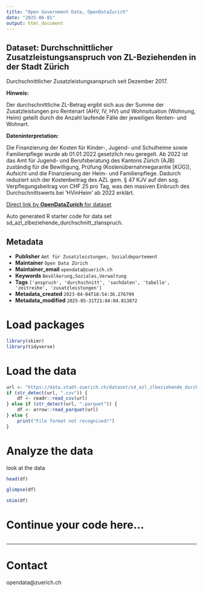 ```yaml
---
title: "Open Government Data, OpenDataZurich"
date: "2025-06-01"
output: html_document
---
```


## Dataset: Durchschnittlicher Zusatzleistungsanspruch von ZL-Beziehenden in der Stadt Zürich

Durchschnittlicher Zusatzleistungsanspruch seit Dezember 2017. 


**Hinweis:**

Der durchschnittliche ZL-Betrag ergibt sich aus der Summe der Zusatzleistungen pro Rentenart (AHV, IV, HV) und Wohnsituation (Wohnung, Heim) geteilt durch die Anzahl laufende Fälle der jeweiligen Renten- und Wohnart.

[]()

**Dateninterpretation:**

Die Finanzierung der Kosten für Kinder-, Jugend- und Schulheime sowie Familienpflege wurde ab 01.01.2022 gesetzlich neu geregelt. Ab 2022 ist das Amt für Jugend- und Berufsberatung des Kantons Zürich (AJB) zuständig für die Bewilligung, Prüfung (Kostenübernahmegarantie [KÜG]), Aufsicht und die Finanzierung der Heim- und Familienpflege. Dadurch reduziert sich der Kostenbeitrag des AZL gem. § 47 KJV auf den sog. Verpflegungsbeitrag von CHF 25 pro Tag, was den masiven Einbruch des Durchschnittswerts bei 'HVinHeim' ab 2022 erklärt.

[]()



[Direct link by **OpenDataZurich** for dataset](https://data.stadt-zuerich.ch/dataset/sd_azl_zlbeziehende_durchschnitt_zlanspruch)

Auto generated R starter code for data set sd_azl_zlbeziehende_durchschnitt_zlanspruch.

## Metadata

- **Publisher** `Amt für Zusatzleistungen, Sozialdepartement`
- **Maintainer** `Open Data Zürich`
- **Maintainer_email** `opendata@zuerich.ch`
- **Keywords** `Bevölk­erung,Soziales,Ver­walt­ung`
- **Tags** `['anspruch', 'durchschnitt', 'sachdaten', 'tabelle', 'zeitreihe', 'zusatzleistungen']`
- **Metadata_created** `2023-04-04T18:54:36.276799`
- **Metadata_modified** `2025-05-31T21:04:04.813872`


# Load packages

```r
library(skimr)
library(tidyverse)
```

# Load the data

```r
url <- "https://data.stadt-zuerich.ch/dataset/sd_azl_zlbeziehende_durchschnitt_zlanspruch/download/sd_alz_zl_durchschnitt.csv"
if (str_detect(url, ".csv")) {
    df <- readr::read_csv(url)
} else if (str_detect(url, ".parquet")) {
    df <- arrow::read_parquet(url)
} else {
    print("File format not recognised!")
}
```

# Analyze the data

look at the data
```r
head(df)
```

```r
glimpse(df)
```

```r
skim(df)
```

# Continue your code here...

```r

```

------------------------------------------------------------------------

# Contact

opendata@zuerich.ch
